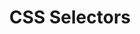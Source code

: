 ---
id: "web_tf_easy_005"
questionType: "TRUE_FALSE"
title: "CSS Selectors"
statement: "CSS selectors are used to apply styles to specific HTML elements."
difficulty: "EASY"
category: "Web Development"
correctAnswer: true
explanation: "Selectors target HTML elements to apply styles defined in CSS."
---
